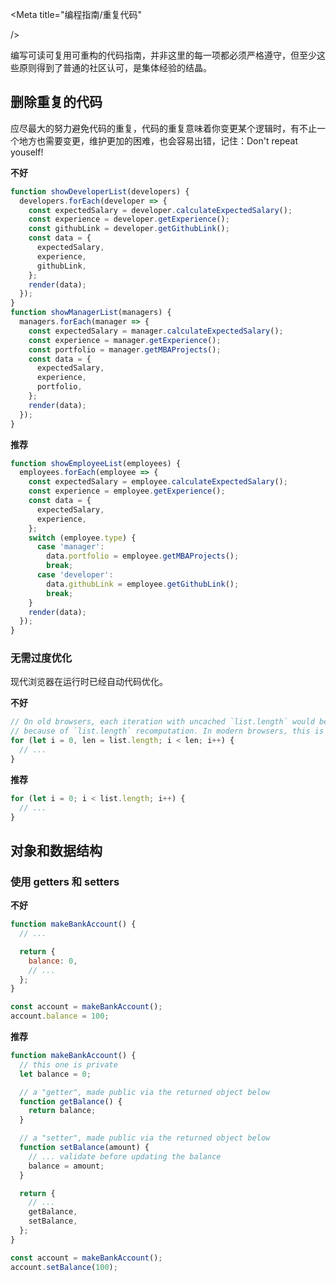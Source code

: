 
<Meta
  title="编程指南/重复代码"

/>

编写可读可复用可重构的代码指南，并非这里的每一项都必须严格遵守，但至少这些原则得到了普通的社区认可，是集体经验的结晶。

## 删除重复的代码

应尽最大的努力避免代码的重复，代码的重复意味着你变更某个逻辑时，有不止一个地方也需要变更，维护更加的困难，也会容易出错，记住：Don't repeat youself!

**不好**

```javascript
function showDeveloperList(developers) {
  developers.forEach(developer => {
    const expectedSalary = developer.calculateExpectedSalary();
    const experience = developer.getExperience();
    const githubLink = developer.getGithubLink();
    const data = {
      expectedSalary,
      experience,
      githubLink,
    };
    render(data);
  });
}
function showManagerList(managers) {
  managers.forEach(manager => {
    const expectedSalary = manager.calculateExpectedSalary();
    const experience = manager.getExperience();
    const portfolio = manager.getMBAProjects();
    const data = {
      expectedSalary,
      experience,
      portfolio,
    };
    render(data);
  });
}
```

**推荐**

```javascript
function showEmployeeList(employees) {
  employees.forEach(employee => {
    const expectedSalary = employee.calculateExpectedSalary();
    const experience = employee.getExperience();
    const data = {
      expectedSalary,
      experience,
    };
    switch (employee.type) {
      case 'manager':
        data.portfolio = employee.getMBAProjects();
        break;
      case 'developer':
        data.githubLink = employee.getGithubLink();
        break;
    }
    render(data);
  });
}
```

### 无需过度优化

现代浏览器在运行时已经自动代码优化。

**不好**

```javascript
// On old browsers, each iteration with uncached `list.length` would be costly
// because of `list.length` recomputation. In modern browsers, this is optimized.
for (let i = 0, len = list.length; i < len; i++) {
  // ...
}
```

**推荐**

```javascript
for (let i = 0; i < list.length; i++) {
  // ...
}
```

## **对象和数据结构**

### 使用 getters 和 setters

**不好**

```javascript
function makeBankAccount() {
  // ...

  return {
    balance: 0,
    // ...
  };
}

const account = makeBankAccount();
account.balance = 100;
```

**推荐**

```javascript
function makeBankAccount() {
  // this one is private
  let balance = 0;

  // a "getter", made public via the returned object below
  function getBalance() {
    return balance;
  }

  // a "setter", made public via the returned object below
  function setBalance(amount) {
    // ... validate before updating the balance
    balance = amount;
  }

  return {
    // ...
    getBalance,
    setBalance,
  };
}

const account = makeBankAccount();
account.setBalance(100);
```
